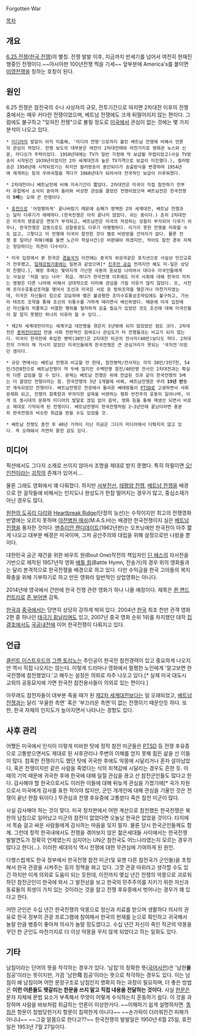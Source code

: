 Forgotten War

[[목차]]
== 개요 ==
[[6.25 전쟁]]([[한국 전쟁]])의 별칭. 전쟁 발발 이후, 지금까지 반세기를 넘어서 여전히 현재진행중인 전쟁이다.~~아시아판 100년전쟁 찍을 기세~~
앞부분에 America's를 붙이면 [[미영전쟁]]을 칭하는 호칭이 된다.
== 원인 ==
6.25 전쟁은 참전국의 수나 사상자의 규모, 전투기간으로 따지면 2차대전 이후의 전쟁 중에서는 매우 커다란 전쟁이었으며, 베트남 전쟁에도 크게 뒤떨어지지 않는 편이다. 그럼에도 불구하고 "잊혀진 전쟁"으로 불릴 정도로 [[미국]]에서 관심이 없는 것에는 몇 가지 분석이 나오고 있다.

 * [[미디어]]의 발달이 아직 미흡해, '미디어 전쟁'으로까지 불린 베트남 전쟁에 비해서 언론의 관심이 적었다. 전쟁 보도의 대부분은 여전이 2차대전때와 마찬가지로 영화관 뉴스와 신문, 라디오가 주력이었다. 1950년대에는 TV가 일반 가정에 막 보급될 무렵이었고(사실 TV방송이 시작된건 1939년이었지만 2차 세계대전과 높은 TV가격으로 보급이 미진했다.), 컬러방송은 1950년에 시작되었기는 하지만 컬러방송이 중단되다가 송출방식을 변경하여 1954년에 재개하는 등의 우여곡절을 격다가 1960년대가 되어서야 전국적인 보급이 이루워졌다.

 * 2차대전이나 베트남전에 비해 지속기간이 짧았다. 2차대전은 미국이 직접 참전하기 전부터 유럽에서 소식이 쏟아져 들어와 비상한 관심을 끌었던 전쟁이었으며 베트남전은 한국전쟁의 '''5배'''는 오래 끈 전쟁이다.

 * [[휴전]]으로 '어정쩡하게' 끝나버렸기 때문에 승패가 명백한 2차 세계대전, 베트남 전쟁과는 달리 다루기가 애매하다.(한국전쟁은 아직 끝나지 않았다. 쉬는 중이다.) 흔히 2차대전은 미국의 영웅같은 면모가 부각되고, 베트남전은 미국의 자성하는 성찰이 부각되어 다루기 쉬우나, 한국전쟁은 감동으로도 성찰용로도 다루기 어쩡쩡하다. 이기지 못한 전쟁을 미화할 수도 없고, 그렇다고 이 전쟁에 미국이 참전한 것이 별로 비판받을 건덕지가 없다. 물론 전쟁 중 일어난 피해(예를 들면 노근리 학살사건)은 비판돼야 하겠지만, 적어도 참전 경위 자체는 정당하다는 의견이 다수이다.

 * 미국 입장에서 본 한국은 [[경술국치]] 이전에는 중국의 위성국같은 포지션으로 사실상 민간교류가 전무했고, [[일제강점기]]중에는 일본과 같았으며[* [[진주만 공습]] 전까지만 해도 미-일은 상당히 친했다.], 해방 후에는 찢어지게 가난한 극동의 듣보잡 나라여서 대다수 미국인들에게는 사실상 '처음 보는 나라' 취급. 게다가 한국전쟁 이후에도 미국 사회에 대해 한국이 끼치는 영향은 다른 나라에 비해서 상대적으로 미미해 관심을 가질 이유가 많지 않았다. 또, 사전에 조미수호통상조약을 맺어서 조선과 미국은 서로 준 방위조약을 맺은거나 마찬가지였는데, 미국은 자신들이 힘으로 강요하여 맺은 불공평한 조미수호통상조약임에도 불구하고, 가쓰라 테프트 조약을 통해 조선의 뒤통수를 거하게 때리면서 배신하였다. 때문에 미국 입장에선 자신들의 치졸하고 비열한 행위를 철저하게 감출 필요가 있었던 것도 조선에 대해 미국인들이 잘 알지 못했던 하나의 이유라 할 수 있다..

 * 제2차 세계대전이라는 세계구급 대전쟁을 겪은지 5년밖에 되지 않았었던 점도 크다. 2차대전은 [[총력전]]이었던 만큼 사회 전반적인 참여도나 관심도가 타 전쟁들과는 비교가 되지 않는다. 미국이 한국전에 투입한 병력(30만)은 2차대전 미군의 전사자(40만)보다도 적다. 2차대전의 기억이 채 가시지 않았던 미국인들에게 한국전쟁은 큰 관심거리가 못되는 '국지전'이었던 셈이다.

 * 규모 면에서는 베트남 전쟁과 비교할 만 한데, 참전병력/전사자는 각각 30만/3만7천, 54만/5만8천으로 베트남전쟁이 약 두배 많지만 수백만명 참전/40만명 전사인 2차대전과는 확실히 다른 급임을 알 수 있다. 문제는 베트남 전쟁은 위에 언급된 것과 같이 한국전쟁의 5배는 더 끌었던 전쟁이라는 점. 한국전쟁의 3년 1개월에 비해, 베트남전쟁은 무려 '''19년 반'''동안 계속되었던 전쟁이다. 베트남전쟁은 전장에서 돌아온 베테랑들이 [[PTSD]]로 고생하면서 사회문제화 되고, 전쟁의 참혹함과 무의미한 살육을 비판하는 평화 반전주의 운동이 일어나며, 이게 또 동시대의 문화적 미디어의 발달로 끊임 없이 음악, 영화 등을 통해 재생산 되면서 비로소 제대로 기억되게 된 전쟁이다. 베트남전쟁이 한국전쟁처럼 2~3년안에 끝났더라면 충분히 한국전쟁과 비슷한 취급을 받을 수도 있었을 것.

 * 베트남 전쟁도 종전 후 40년 가까이 지난 지금은 그다지 미디어에서 다뤄지지 않고 있다. 즉 오래돼서 자연히 묻힌 감도 있다. 

== 미디어 ==
픽션에서도 그다지 소재로 쓰이지 않아서 조명을 제대로 받지 못했다. 특히 하필이면 [[오! 인천]]이라는 [[괴작]]의 존재가 있어서….

물론 그래도 영화에서 꽤 다뤄졌다. 하지만 [[서부전선]], [[태평양 전쟁]], [[베트남 전쟁]]을 배경으로 한 걸작들에 비해서는 인지도나 완성도가 한참 떨어지는 경우가 많고, 중심소재가 아닌 경우도 많다. 

[[원한의 도곡리 다리]]와 [[Heartbreak Ridge]](단장의 능선)는 수작이지만 최고의 전쟁영화 반열에는 오르지 못하며 [[야전병원 매쉬]](M.A.S.H)는 배경만 한국전쟁이지 실은 [[베트남 전쟁]]을 풍자한 것이다. [[맨츄리안 캔디데이트]](1962년판)는 오프닝에만 한국전이 아주 짧게 나오고 대부분 배경은 미국이며, 그저 공산주의와 대립을 위해 설정으로만 나왔을 뿐이다.

대한민국 공군 재건을 위한 바우트 원(Bout One)작전의 책임자인 [[딘 헤스]]의 자서전을 기반으로 제작된 1957년작 영화 [[배틀 힘]](Battle Hymn, 전송가)의 경우 위의 영화들과는 달리 본격적으로 한국전쟁을 배경으로 하고 있다. 다만 수익금을 한국 고아들의 복지 확충을 위해 기부하기로 하고 만든 영화라 일반적인 상업영화는 아니다. 

2014년에 영국에서 간만에 한국 전쟁 관련 영화가 하나 나올 예정이다. 제목은 [[퀸 앤드 컨트리]]로 [[존 부어맨]] 감독.

[[한국]]과 [[중국]]에서는 당연히  상당히 강하게 박혀 있다. 2004년 [[한국]] 최초 천만 관객 영화 2편 중 하나인 [[태극기 휘날리며]]도 있고, 2007년 중국 영화 순위 1위를 차지했던 대작 [[집결호]]에서도 [[국공내전]]에 이어 한국전쟁이 다뤄지고 있다. 

== 언급 ==
[[클린트 이스트우드]]의 [[그랜 토리노]]는 주인공이 한국전 참전경력이 있고 중요하게 나오지만 역시 직접 나오지는 않는다. 이렇게 드라마나 영화에서 멀쩡한 노인에게 '알고보면 한국전쟁에 참전했었다.'고 해두는 설정은 의외로 자주 나오고 있다.[* 실제 미국 대도시 교외의 공동묘지에 가면 한국전 참전용사들이 의외로 있는 편이다.]

아무래도 참전자들이 대부분 죽을 때가 된 [[제2차 세계대전]]보다는 덜 오래되었고, [[베트남 전쟁]]과는 달리 '우울한 측면' 혹은 '부끄러운 측면'이 없는 전쟁이기 때문인듯 하다. 또한, 한국 자체의 인지도가 높아지면서 나타나는 경향도 있다.

== 사후 관리 ==
어쨌든 미국에서 인식이 이렇게 미비한 탓에 정작 참전 미군들은 [[PTSD]] 등 전쟁 후유증으로 고통받으면서도 제대로 된 사후관리나 주변의 이해를 얻지 못해 힘든 삶을 산 이들이 많다. 참혹한 전쟁이기도 했던 탓에 귀국한 후에도 악몽에 시달리거나 혼자 살아남았다, 혹은 전쟁이지만 같은 사람을 죽였다는 식의 죄책감에 시달리는 경우도 흔한 듯. 이때의 기억 때문에 귀국한 후에 한국에 대해 일절 관심을 끊고 산 참전군인들도 많다고 한다. 감사해야 할 한국으로서도 이러한 이들에 대해 뒤늦게 관심을 가졌기에[* 국가 차원으로서 미국에게  감사를 표한 적이야 많지만, 군인 개개인에 대해 관심을 기울인 것은 전쟁이 끝난 한참 뒤이다.] 무관심과 전쟁 후유증에 고통받다 죽은 참전 미군이 많다.

사실 감사해야 하는 것이 맞다. 미국 정치판에서 어떤 계산으로 참전했든 한국전쟁은 북한의 남침으로 일어났고 미군의 참전이 없었다면 오늘날 한국은 없었을 것이다. 타지에서 목숨 걸고 싸운 사람들에게 감사하는 마음을 잊지 말자. 물론 당시 한국군인들께도 함께. 그런데 정작 한국내에서도 전쟁을 겪어보지 않은 젊은세대들 사이에서는 한국전쟁 발발연도가 정확히 언제였는지 심지어는 UN군 참전국도 어느나라였는지 모르는 경우가 많다고 한다(…). 이러한 세대의식 역시 전쟁에 대한 무관심에 기여하게 된 원인.

다행스럽게도 한국 정부에서 한국전쟁 참전 미군(및 유엔 다른 참전국가 군인들)을 초청해서 한국 관광을 시켜주는 등의 정책을 펴고 있다. 그깟 관광 따위라고 생각할 수도 있긴 하지만 이게 의외로 도움이 되는 듯한데, 이전까지 몇십 년간 전쟁의 악몽으로 괴로워하던 참전군인이 한국에 와서 그 발전상을 보고 한국의 민주주의를 지키기 위한 자신과 동료들의 희생이 가치 있는 것이라는 것을 알고 전쟁 후유증에서 벗어나는 경우가 꽤 있다고 한다.

어떤 군인은 수십 년간 한국전쟁의 악몽으로 정신과 치료를 받으며 생활하다 의사의 권유로 한국 정부의 관광 프로그램에 참여해서 한국의 현재를 눈으로 확인하고 귀국해서 놀랄 만큼 병증이 좋아져 의사가 놀랄 정도였다고. 수십 년간 자신이 죽인 적군의 악몽을 꾸던 한 군인도 마찬가지로 더 이상 악몽을 꾸지 않게 되었다고 하는 일화도 있다.

== 기타 ==
남침이라는 단어의 뜻을 착각하는 경우가 있다. '남침'의 정확한 뜻([http://krdic.naver.com/detail.nhn?docid=7011600 국어사전])은 '남한'''을''' 침공'이라는 뜻이지만, 가끔 '남한'''의''' 침공'이라는 뜻으로 착각하는 경우도 있다. 이는 남침이 왜 남침이며 어떤 문장구조로 남침인지 명확히 하는 과정이 필요하며, 더 좋은 방법은 '''이런 어른들도 헷갈리는 한문을 쓰지 말고 직접 내용을 전달하는 것이다.''' 사실 [[한문]]은 문자 자체에 문법 요소가 부족해서 무엇이 어떻게 수식하는지 혼동하기 쉽다. 이 것을 과장하며 사람을 바보처럼 취급하는 언론이 이상한거다.
~~이해하기 쉽게 설명하자면. [[똥침]]은 항문이 침범당한거지 항문이 침략한게 아니다~~ ~~손가락이 더러워진건 피해가 아니냐~~ ~~그걸 알몸으로 한다고??~~
한국전쟁의 발발일은 1950년 6월 25일, 휴전일은 1953년 7월 27일이다.
